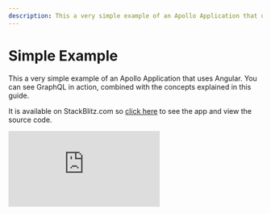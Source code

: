 ```yaml
---
description: This a very simple example of an Apollo Application that uses Angular. You can see GraphQL in action, combined with the concepts explained in this guide.
---
```


# Simple Example

This a very simple example of an Apollo Application that uses Angular. You can see GraphQL in
action, combined with the concepts explained in this guide.

It is available on StackBlitz.com so
[click here](https://stackblitz.com/edit/simple-apollo-angular-example) to see the app and view the
source code.

<div>
  <iframe
    style={{ width: '100%', height: 600 }}
    src="https://stackblitz.com/edit/simple-apollo-angular-example?embed=1&file=main.ts"
    frameBorder="0"
    allowfullscren="allowfullscren"
  ></iframe>
</div>
